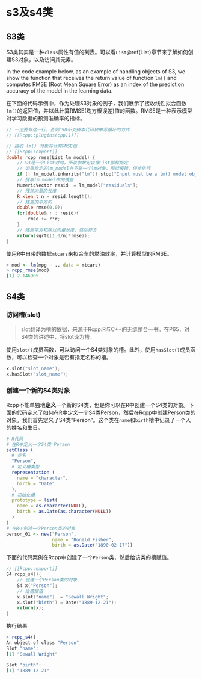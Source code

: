# s3及s4类{#s3-s4-class}

## S3类{#s3-class}

S3类其实是一种`class`属性有值的列表。可以看`List`\@ref(List)章节来了解如何创建S3对象，以及访问其元素。

In the code example below, as an example of handling objects of S3, we show the function that receives the return value of function `lm()` and computes RMSE (Root Mean Square Error) as an index of the prediction accuracy of the model in the learning data.

在下面的代码示例中，作为处理S3对象的例子，我们展示了接收线性拟合函数`lm()`的返回值，并以此计算RMSE(均方根误差)值的函数。RMSE是一种表示模型对学习数据的预测准确率的指标。

```c++
// 一定要有这一行，否则c98不支持本代码块中写循环的方式
// [[Rcpp::plugins(cpp11)]]

// 接收 lm() 对象并计算RMSE值
// [[Rcpp::export]]
double rcpp_rmse(List lm_model) {
    // S3是一个List对向，所以参数可以像List那样指定
    // 如果给定的lm_model并不是一个lm对象，那就报错，停止执行
    if (! lm_model.inherits("lm")) stop("Input must be a lm() model object.");
    // 提取lm_model中的残差
    NumericVector resid  = lm_model["residuals"];
    // 残差向量的长度
    R_xlen_t n = resid.length();
    // 残差的平方和
    double rmse(0.0);
    for(double& r : resid){
        rmse += r*r;
    }
    // 残差平方和除以向量长度，然后开方
    return(sqrt((1.0/n)*rmse));
}
```

使用R中自带的数据`mtcars`来拟合车的燃油效率，并计算模型的RMSE。

```R
> mod <- lm(mpg ~ ., data = mtcars)
> rcpp_rmse(mod)
[1] 2.146905
```
## S4类 {#S4-class}
### 访问槽(slot){#Accessing-to-slot}

> slot翻译为槽的依据，来源于Rcpp:R与C++的无缝整合一书。在P65，对S4类的讲述中，将slot译为槽。

使用`slot()`成员函数，可以访问一个S4类对象的槽。此外，使用`hasSlot()`成员函数，可以检查一个对象是否有指定名称的槽。

```c++
x.slot("slot_name");
x.hasSlot("slot_name");
```
### 创建一个新的S4类对象{#Creating-a-new-S4-class-object}

Rcpp不能单独地**定义**一个新的S4类，但是你可以在R中创建一个S4类的对象。下面的代码定义了如何在R中定义一个S4类Person，然后在Rcpp中创建Person类的对象。我们首先定义了S4类"Person"。这个类在`name`和`birth`槽中记录了一个人的姓名和生日。

```R
# R代码
# 在R中定义一个S4类 Person
setClass (
  # 类名
  "Person",
  # 定义槽类型
  representation (
    name = "character",
    birth = "Date"
  ),
  # 初始化槽
  prototype = list(
    name = as.character(NULL),
    birth = as.Date(as.character(NULL))
  )
)
# 在R中创建一个Person类的对象
person_01 <- new("Person",
                 name = "Ronald Fisher",
                 birth = as.Date("1890-02-17"))
```

下面的代码案例在Rcpp中创建了一个`Person`类，然后给该类的槽赋值。

```cpp
// [[Rcpp::export]]
S4 rcpp_s4(){
    // 创建一个Person类的对象
    S4 x("Person");
    // 给槽赋值
    x.slot("name")  = "Sewall Wright";
    x.slot("birth") = Date("1889-12-21");
    return(x);
}
```
执行结果

```r
> rcpp_s4()
An object of class "Person"
Slot "name":
[1] "Sewall Wright"

Slot "birth":
[1] "1889-12-21"
```